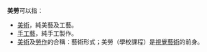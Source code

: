 '''美勞'''可以指：

* [[美術|美術]]，純美藝及工藝。
* [[手工藝|手工藝]]，純手工製作。
* [[美術|美術]]及[[勞作|勞作]]的合稱：藝術形式；美勞（學校課程）是[[視覺藝術|視覺藝術]]的前身。

{{disambig|CAT=二字消歧義}}